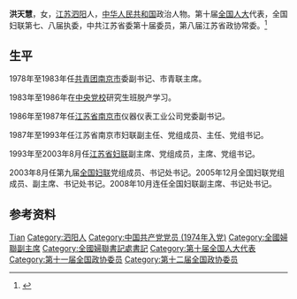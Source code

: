 '''洪天慧'''{{BD|1951年|7月|||}}，女，[[江苏|江苏]][[泗阳|泗阳]]人，[[中华人民共和国|中华人民共和国]]政治人物。第十届[[全国人大|全国人大]]代表，全国妇联第七、八届执委，中共江苏省委第十届委员，第八届江苏省政协常委。<ref>{{Cite web|title=洪天慧|url=http://www.cppcc.gov.cn/CMS/wylibary/showJcwyxtInfoWylibary.action?tabJcwyxt.guid=11W000646|accessdate=2019-12-10|work=www.cppcc.gov.cn|archiveurl=https://web.archive.org/web/20191210054713/http://www.cppcc.gov.cn/CMS/wylibary/showJcwyxtInfoWylibary.action?tabJcwyxt.guid=11W000646|archivedate=2019-12-10}}</ref>

== 生平 ==
1978年至1983年任[[中國共產主義青年團|共青团]][[南京市|南京市]]委副书记、市青联主席。

1983年至1986年在[[中央党校|中央党校]]研究生班脱产学习。

1986年至1987年任[[江苏省|江苏省]][[南京市|南京市]]仪器仪表工业公司党委副书记。

1987年至1993年任江苏省南京市妇联副主任、党组成员、主任、党组书记。

1993年至2003年8月任[[江苏省妇联|江苏省妇联]]副主席、党组成员，主席、党组书记。

2003年8月任第九届[[全国妇联|全国妇联]]党组成员、书记处书记。2005年12月全国妇联党组成员、副主席、书记处书记。2008年10月连任全国妇联副主席、书记处书记。

== 参考资料 ==
{{reflist}}

{{中华全国妇女联合会第九届执行委员会}}
{{中华全国妇女联合会第十届执行委员会}}

{{Authority control}}
{{DEFAULTSORT:Hong洪}}
[[Category:洪姓|Tian]]
[[Category:泗阳人|Category:泗阳人]]
[[Category:中国共产党党员_(1974年入党)|Category:中国共产党党员 (1974年入党)]]
[[Category:全國婦聯副主席|Category:全國婦聯副主席]]
[[Category:全國婦聯書記處書記|Category:全國婦聯書記處書記]]
[[Category:第十届全国人大代表|Category:第十届全国人大代表]]
[[Category:第十一届全国政协委员|Category:第十一届全国政协委员]]
[[Category:第十二届全国政协委员|Category:第十二届全国政协委员]]